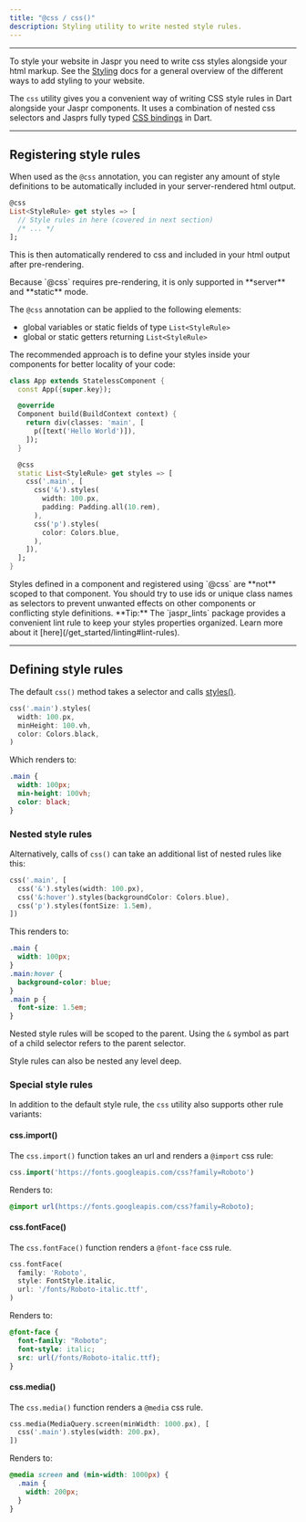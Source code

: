 ```yaml
---
title: "@css / css()"
description: Styling utility to write nested style rules.
---
```


---

To style your website in Jaspr you need to write css styles alongside your html markup. See the [Styling](/concepts/styling) docs for a general overview of the different ways to add styling to your website.

The `css` utility gives you a convenient way of writing CSS style rules in Dart alongside your Jaspr components. It uses a combination of nested css selectors and Jasprs fully typed [CSS bindings](/api/utils/styles) in Dart.

---

## Registering style rules

When used as the `@css` annotation, you can register any amount of style definitions to be automatically included in your server-rendered html output.

```dart
@css
List<StyleRule> get styles => [
  // Style rules in here (covered in next section)
  /* ... */
];
```

This is then automatically rendered to css and included in your html output after pre-rendering.

<Warning>
Because `@css` requires pre-rendering, it is only supported in **server** and **static** mode.
</Warning>

The `@css` annotation can be applied to the following elements:

- global variables or static fields of type `List<StyleRule>`
- global or static getters returning `List<StyleRule>`

The recommended approach is to define your styles inside your components for better locality of your code:

```dart lib/app.dart
class App extends StatelessComponent {
  const App({super.key});

  @override
  Component build(BuildContext context) {
    return div(classes: 'main', [
      p([text('Hello World')]),
    ]);
  }

  @css
  static List<StyleRule> get styles => [
    css('.main', [
      css('&').styles(
        width: 100.px,
        padding: Padding.all(10.rem),
      ),
      css('p').styles(
        color: Colors.blue,
      ),
    ]),
  ];
}
```

<Warning>
Styles defined in a component and registered using `@css` are **not** scoped to that component.
You should try to use ids or unique class names as selectors to prevent unwanted effects on other components or conflicting style definitions.
</Warning>

<Success>
**Tip:** The `jaspr_lints` package provides a convenient lint rule to keep your styles properties organized. Learn more about it [here](/get_started/linting#lint-rules).
</Success>

---

## Defining style rules

The default `css()` method takes a selector and calls [styles()](/api/utils/styles).

```dart
css('.main').styles(
  width: 100.px, 
  minHeight: 100.vh,
  color: Colors.black,
)
```

Which renders to:

```css
.main {
  width: 100px;
  min-height: 100vh;
  color: black;
}
```

### Nested style rules

Alternatively, calls of `css()` can take an additional list of nested rules like this:

```dart
css('.main', [
  css('&').styles(width: 100.px),
  css('&:hover').styles(backgroundColor: Colors.blue),
  css('p').styles(fontSize: 1.5em),
])
```

This renders to:

```css
.main {
  width: 100px;
}
.main:hover {
  background-color: blue;
}
.main p {
  font-size: 1.5em;
}
```

Nested style rules will be scoped to the parent. Using the `&` symbol as part of a child selector
refers to the parent selector.

Style rules can also be nested any level deep.

### Special style rules

In addition to the default style rule, the `css` utility also supports other rule variants:

#### css.import()

The `css.import()` function takes an url and renders a `@import` css rule:

```dart
css.import('https://fonts.googleapis.com/css?family=Roboto')
```

Renders to:

```css
@import url(https://fonts.googleapis.com/css?family=Roboto);
```

#### css.fontFace()

The `css.fontFace()` function renders a `@font-face` css rule.

```dart
css.fontFace(
  family: 'Roboto',
  style: FontStyle.italic,
  url: '/fonts/Roboto-italic.ttf',
)
```

Renders to:

```css
@font-face {
  font-family: "Roboto";
  font-style: italic;
  src: url(/fonts/Roboto-italic.ttf);
}
```

#### css.media()

The `css.media()` function renders a `@media` css rule.

```dart
css.media(MediaQuery.screen(minWidth: 1000.px), [
  css('.main').styles(width: 200.px),
])
```

Renders to:

```css
@media screen and (min-width: 1000px) {
  .main {
    width: 200px;
  }
}
```

